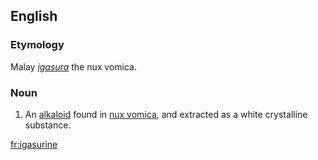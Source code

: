 ==English==

===Etymology===
Malay ''[[igasura]]'' the nux vomica.

===Noun===
{{en-noun}}

# {{context|chemistry|lang=en}} An [[alkaloid]] found in [[nux vomica]], and extracted as a white crystalline substance.

[[fr:igasurine]]
